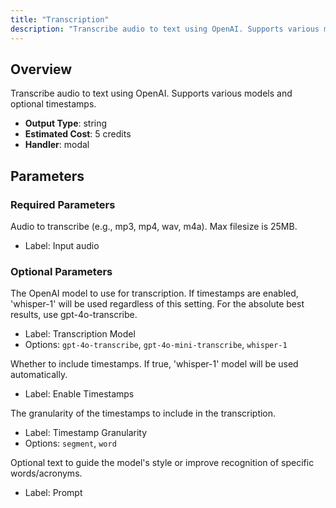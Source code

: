 ```yaml
---
title: "Transcription"
description: "Transcribe audio to text using OpenAI. Supports various models and optional timestamps."
---
```


## Overview

Transcribe audio to text using OpenAI. Supports various models and optional timestamps.

- **Output Type**: string
- **Estimated Cost**: 5 credits
- **Handler**: modal

## Parameters

### Required Parameters

<ParamField body="audio" type="audio" required>
  Audio to transcribe (e.g., mp3, mp4, wav, m4a). Max filesize is 25MB.

  - Label: Input audio
</ParamField>

### Optional Parameters

<ParamField body="model" type="string" default="gpt-4o-mini-transcribe">
  The OpenAI model to use for transcription. If timestamps are enabled, 'whisper-1' will be used regardless of this setting.

  <Tip>
    For the absolute best results, use gpt-4o-transcribe.
  </Tip>

  - Label: Transcription Model
  - Options: `gpt-4o-transcribe`, `gpt-4o-mini-transcribe`, `whisper-1`
</ParamField>

<ParamField body="use_timestamps" type="boolean" default={false}>
  Whether to include timestamps. If true, 'whisper-1' model will be used automatically.

  - Label: Enable Timestamps
</ParamField>

<ParamField body="timestamp_granularity" type="string" default="segment">
  The granularity of the timestamps to include in the transcription.

  - Label: Timestamp Granularity
  - Options: `segment`, `word`
</ParamField>

<ParamField body="prompt" type="string">
  Optional text to guide the model's style or improve recognition of specific words/acronyms.

  - Label: Prompt
</ParamField>

